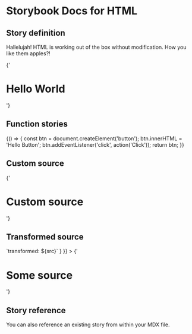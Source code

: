 
# Storybook Docs for HTML

<Meta title="Demo/MDX" />

## Story definition

Hallelujah! HTML is working out of the box without modification.
How you like them apples?!

<Story name="heading" height="100px">
  {'<h1>Hello World</h1>'}
</Story>

## Function stories

<Story name="function" height="100px">
  {() => {
    const btn = document.createElement('button');
    btn.innerHTML = 'Hello Button';
    btn.addEventListener('click', action('Click'));
    return btn;
  }}
</Story>

## Custom source

<Preview>
  <Story name="custom source" height="100px" parameters={{ docs: { source: { code: 'hello' } } }}>
    {'<h1>Custom source</h1>'}
  </Story>
</Preview>

## Transformed source

<Preview>
  <Story
    name="transformed source"
    height="100px"
    parameters={{ docs: { transformSource: (src) => `transformed: ${src}` } }}
  >
    {'<h1>Some source</h1>'}
  </Story>
</Preview>

## Story reference

You can also reference an existing story from within your MDX file.

<Story id="welcome--welcome" height="800px" />
